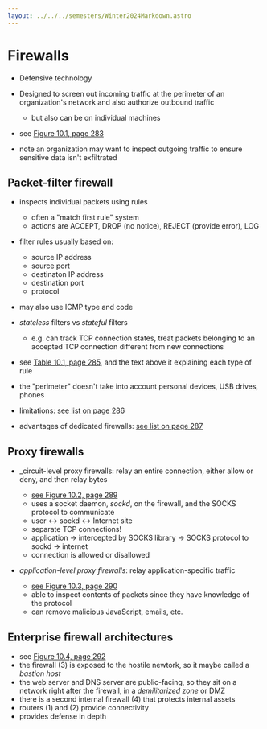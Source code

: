 ```yaml
---
layout: ../../../semesters/Winter2024Markdown.astro
---
```


# Firewalls

- Defensive technology
- Designed to screen out incoming traffic at the perimeter of an organization's
  network and also authorize outbound traffic

  - but also can be on individual machines

- see
  [Figure 10.1, page 283](https://people.scs.carleton.ca/~paulv/toolsjewels/TJrev1/ch10-rev1.pdf)

- note an organization may want to inspect outgoing traffic to ensure sensitive
  data isn't exfiltrated

## Packet-filter firewall

- inspects individual packets using rules
  - often a "match first rule" system
  - actions are ACCEPT, DROP (no notice), REJECT (provide error), LOG
- filter rules usually based on:

  - source IP address
  - source port
  - destinaton IP address
  - destination port
  - protocol

- may also use ICMP type and code
- _stateless_ filters vs _stateful_ filters

  - e.g. can track TCP connection states, treat packets belonging to an accepted
    TCP connection different from new connections

- see
  [Table 10.1, page 285](https://people.scs.carleton.ca/~paulv/toolsjewels/TJrev1/ch10-rev1.pdf),
  and the text above it explaining each type of rule

- the "perimeter" doesn't take into account personal devices, USB drives, phones

- limitations:
  [see list on page 286](https://people.scs.carleton.ca/~paulv/toolsjewels/TJrev1/ch10-rev1.pdf)

- advantages of dedicated firewalls:
  [see list on page 287](https://people.scs.carleton.ca/~paulv/toolsjewels/TJrev1/ch10-rev1.pdf)

## Proxy firewalls

- \_circuit-level proxy firewalls: relay an entire connection, either allow or
  deny, and then relay bytes

  - [see Figure 10.2, page 289](https://people.scs.carleton.ca/~paulv/toolsjewels/TJrev1/ch10-rev1.pdf)
  - uses a socket daemon, _sockd_, on the firewall, and the SOCKS protocol to
    communicate
  - user <-> sockd <-> Internet site
  - separate TCP connections!
  - application -> intercepted by SOCKS library -> SOCKS protocol to sockd ->
    internet
  - connection is allowed or disallowed

- _application-level proxy firewalls_: relay application-specific traffic
  - [see Figure 10.3, page 290](https://people.scs.carleton.ca/~paulv/toolsjewels/TJrev1/ch10-rev1.pdf)
  - able to inspect contents of packets since they have knowledge of the
    protocol
  - can remove malicious JavaScript, emails, etc.

## Enterprise firewall architectures

- see
  [Figure 10.4, page 292](https://people.scs.carleton.ca/~paulv/toolsjewels/TJrev1/ch10-rev1.pdf)
- the firewall (3) is exposed to the hostile newtork, so it maybe called a
  _bastion host_
- the web server and DNS server are public-facing, so they sit on a network
  right after the firewall, in a _demilitarized zone_ or DMZ
- there is a second internal firewall (4) that protects internal assets
- routers (1) and (2) provide connectivity
- provides defense in depth
